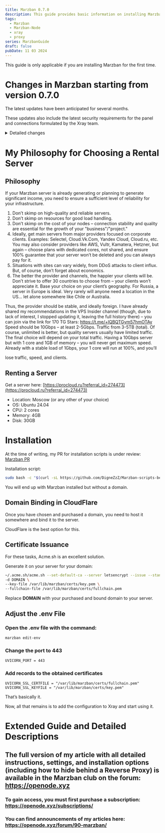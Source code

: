 ```yaml
---
title: Marzban 0.7.0
description: This guide provides basic information on installing Marzban according to the official repository.
tags:
  - Marzban
  - Marzban-Node
  - xray
  - proxy
series: MarzbanGuide
draft: false
pubDate: 11 03 2024
---
```


This guide is only applicable if you are installing Marzban for the first time.

# Changes in Marzban starting from version 0.7.0

The latest updates have been anticipated for several months.

These updates also include the latest security requirements for the panel and connections formulated by the Xray team.

<details>
  <summary>Detailed changes</summary>

🚀 Enhancements

-   **telegramBot:** Add onhold timeoute ([3c2bbed](https://github.com/Gozargah/Marzban/commit/3c2bbed23563f58aadae846e3ae2951ac24a0973))
-   Add address list support in hosts ([e80e119](https://github.com/Gozargah/Marzban/commit/e80e119ee8ce83e093927a1ac4b0cb241ef00112))
-   **subscription:** Add settings template for clash ([94a3f28](https://github.com/Gozargah/Marzban/commit/94a3f28198d317ae9f5f9cb8c7c4ade1da79f5ee))
-   **subscription:** Sync splithttp with 1.8.23 version ([d0c16a1](https://github.com/Gozargah/Marzban/commit/d0c16a1b2978bcd645b6605e84895e8e9c1e7b92))
-   SQLALCHEMY\_POOL\_SIZE and SQLIALCHEMY\_MAX\_OVERFLOW variables ([cea7f2f](https://github.com/Gozargah/Marzban/commit/cea7f2f70692f84b39a5c0eadf0edf766de6b020))
-   Variables to set jobs interval JOB\_CORE\_HEALTH\_CHECK\_INTERVAL JOB\_RECORD\_NODE\_USAGES\_INTERVAL JOB\_RECORD\_USER\_USAGES\_INTERVAL JOB\_REVIEW\_USERS\_INTERVAL JOB\_SEND\_NOTIFICATIONS\_INTERVAL ([2d50bf9](https://github.com/Gozargah/Marzban/commit/2d50bf94ff9baa27977cbf1e5e311d005eb99ee8))
-   Add node selection for logs in CoreSettingsModal.tsx ([b4dbba7](https://github.com/Gozargah/Marzban/commit/b4dbba7f75087ebb38cf46bf69c2377a219f1134))
-   Add duplicate host functionality in HostsDialog ([48b91c2](https://github.com/Gozargah/Marzban/commit/48b91c2aafb0197ed70c70623379c61c53101988))
-   Add up and down icons for reordering hosts ([1a3c0a0](https://github.com/Gozargah/Marzban/commit/1a3c0a040f4d719901d1ee216bb25a6450fb8db7))
-   Add Whitelist of IPs/hosts to disable login notifications ([b6d2658](https://github.com/Gozargah/Marzban/commit/b6d2658e56e075e841a6ca190c440bf8045327d5))
-   **api:** Adding the ability to calculate the consumption of admin users ([c2c98b7](https://github.com/Gozargah/Marzban/commit/c2c98b76b919d88353ab922753caaae72af0c214))
-   Add noise to hosts ([7d738cd](https://github.com/Gozargah/Marzban/commit/7d738cdd854eca1dda914a005f838c28604ef21e))
-   Add support for splithttp new variables ([2a7636a](https://github.com/Gozargah/Marzban/commit/2a7636a85bd13efd1fd17ca75a9cda7d5bdcd85c))
-   Add Transport RAW support ([8942abe](https://github.com/Gozargah/Marzban/commit/8942abee7a0a14460e798614f1524c4fd749261c))

 🩹 Fixes

-   Enforce SSL requirement for public access [XTLS/Xray-core#3884](https://github.com/XTLS/Xray-core/pull/3884) ([e60e54f](https://github.com/Gozargah/Marzban/commit/e60e54f55c6ea7f84f9f9c6024368d78935b790d))
-   **subscription:** Sending currect sorting for different v2rayng version ([5c5503d](https://github.com/Gozargah/Marzban/commit/5c5503d8b9dac538d8840ce4688ed89299530115))
-   Tgbot user protocol edit bug ([ef82864](https://github.com/Gozargah/Marzban/commit/ef828648f1f419c13362928358393669e02d3cb6))
-   Tgbot user reset usage error ([92fdeef](https://github.com/Gozargah/Marzban/commit/92fdeef7ff7be977b98159a9dac556bd4886c37f))
-   Add doc to db crud ([48a5ad2](https://github.com/Gozargah/Marzban/commit/48a5ad22717e6923d88b3b449c2813e6ae436eb5))
-   Tgbot links error when on\_hold is null ([d69fac6](https://github.com/Gozargah/Marzban/commit/d69fac63d793b325c0bf816ec07ab95412a71537))
-   **subscription:** Remove user-agent for sing-box and clash ([ff03e3a](https://github.com/Gozargah/Marzban/commit/ff03e3afce52f4953aaa7d971e0524903d0f1bfb))
-   Single str port for v2ray-json ([8f0c909](https://github.com/Gozargah/Marzban/commit/8f0c9095ea98ccd0d469a04974a9bc99d77d5d18))
-   Some minor fix of on\_hold status in telegram-bot ([cf98e95](https://github.com/Gozargah/Marzban/commit/cf98e95ccf69eff84fd5042747ff67021800fa56))
-   Catch error if settings template not found' ([582b2bb](https://github.com/Gozargah/Marzban/commit/582b2bba61b6461bb9d15e7fabede803e3539676))
-   **config:** Corrupting the hosts' data ([6483e42](https://github.com/Gozargah/Marzban/commit/6483e42df85ddc461e0eb9c8c4546a949f72e571))
-   Update user status doc ([3fb46c1](https://github.com/Gozargah/Marzban/commit/3fb46c1bbd4b12e6966829122389aedbd7bd7471))
-   Some frontend bugs ([2f2cbd1](https://github.com/Gozargah/Marzban/commit/2f2cbd1b3eb73d11f34de781c570701300e7afb8))
-   **subscription:** Separate http and none header settings ([e4bd603](https://github.com/Gozargah/Marzban/commit/e4bd603e135f4bb231f67ec2ce22473c6ffb0f94))
-   **subscription:** Separate http and h2 settings ([2260d28](https://github.com/Gozargah/Marzban/commit/2260d285b012beff45de500d3e3737b4504a3efb))
-   **subscription:** Multi mode for grpc ([a2ba2c0](https://github.com/Gozargah/Marzban/commit/a2ba2c009fb8f99ac3bfb8641763f200d6511c54))
-   **subscription:** Singbox ws ignore wsSettings ([c02ef96](https://github.com/Gozargah/Marzban/commit/c02ef96fe55def332c8fa14430fe8acb48ee368f))
-   **subscription:** Using wrong variable in settings ([70dfb6d](https://github.com/Gozargah/Marzban/commit/70dfb6d7e162952111f62675be673b4d4f6c3e83))
-   **subscription:** Prevent making noneSettings as a security setting ([87dca23](https://github.com/Gozargah/Marzban/commit/87dca230b611c0c86f00c9ec9b66bde77a2bf9b3))
-   False config as external config ([c63f95a](https://github.com/Gozargah/Marzban/commit/c63f95a7c2c2f34a16df679dd0593a5f94570e68))
-   **subscription:** Prevent making network\_setting for reality ([fb77570](https://github.com/Gozargah/Marzban/commit/fb7757077801e104203a1ec372b775eb6e5715ed))
-   **subscription:** Disable shuffle temporary to prevent sending wrong data ([e7d6756](https://github.com/Gozargah/Marzban/commit/e7d6756bb3e8d6e558769340326ae18356adae5d))
-   **splithttp:** Default value for splithttp ([aa664a2](https://github.com/Gozargah/Marzban/commit/aa664a28acdd2d3af8894c7a14d689ea69e9cc3e))
-   NOTIFY\_DAYS\_LEFT ([530649d](https://github.com/Gozargah/Marzban/commit/530649d6957b4f57fef10d19c82395a67c37f7ba))
-   Pydantic error on user.links ([25c07ac](https://github.com/Gozargah/Marzban/commit/25c07ac5a25c2b8deb167a2c0012954ba5066bdd))
-   Remove RANDOMIZE\_SUBSCRIPTION\_CONFIGS ([cb7aa7a](https://github.com/Gozargah/Marzban/commit/cb7aa7a8d5d6669f54ed44a56f2d4bc72b7ac28b))
-   **subscription:** Use deepcopy to avoid conflict ([f7d20b6](https://github.com/Gozargah/Marzban/commit/f7d20b672c242a3153af830baf5e6e40200eb582))
-   Marzban-cli compatible with python3.8 ([f3e6197](https://github.com/Gozargah/Marzban/commit/f3e6197454e70cf4db2dbd3ce8d3f61ec703d8a8))
-   Prevent error on login when request.client is None ([d77eb30](https://github.com/Gozargah/Marzban/commit/d77eb30cca48e6f01a9307596dc03522d3eb59ac))
-   **subscription:** Vless flow and tcp header fix ([7a0a9ca](https://github.com/Gozargah/Marzban/commit/7a0a9ca4f6d14672cf069d4df20576907595e783))
-   Subscription display in Hiddify in user\_subscription ([5169810](https://github.com/Gozargah/Marzban/commit/516981062612fea44736dd4460e1ab389d42956d))
-   Revoke subscription not updating xray config in telegram bot ([791a7f2](https://github.com/Gozargah/Marzban/commit/791a7f2f0845bc1b1a5b95f76b40832b86aef4f7))
-   Change outbound tag to proxy in v2ray custom config ([eb84a09](https://github.com/Gozargah/Marzban/commit/eb84a09da41ec9266080366d5cb6715bebde2400))
-   Prevent duplicated names in clash ([e37a3da](https://github.com/Gozargah/Marzban/commit/e37a3da5207df048f71970875fa126733f769241))
-   **subscription:** Vless flow and tcp header fix ([efc55ac](https://github.com/Gozargah/Marzban/commit/efc55ac3181a3f44c6e79d677b8c138f1d489566))
-   **subscription:** Tcp no tls empty header type ([241d823](https://github.com/Gozargah/Marzban/commit/241d823460059714077a718a45f4cd646f77ba32))
-   Some api bugs ([a10745d](https://github.com/Gozargah/Marzban/commit/a10745dfb1a119bdbbb0db0f76fa4d0bae2c5875))
-   Prevent passing unexpected variables to generate\_subscription ([f1395ee](https://github.com/Gozargah/Marzban/commit/f1395ee93253fbd7801ccb74119cc6afebbe3105))
-   Avoid creating dict with every request and remove external check ([47d8336](https://github.com/Gozargah/Marzban/commit/47d8336dc48a6336173152e84d65eb320585bd98))
-   Wrong spell for ALLOWED\_ORIGINS ([f0a7e21](https://github.com/Gozargah/Marzban/commit/f0a7e2187329c1689d31d34e95e59efc81f1d393))
-   Node\_user\_usages problem ([68dab4c](https://github.com/Gozargah/Marzban/commit/68dab4cd1092c9e452e8bcca151c40b8ec0f6bad))
-   Node\_usage error ([1332c7a](https://github.com/Gozargah/Marzban/commit/1332c7ab0b06d43054d986d8d28e5bc10eac5e80))
-   Shity refactor (using wrong admin for by field) ([d7281c2](https://github.com/Gozargah/Marzban/commit/d7281c2c84b47aa6e8fddea287f7001c9b1702da))
-   Refactor validate\_dates function (avoid writing duplicate code) ([aea3273](https://github.com/Gozargah/Marzban/commit/aea3273cd7c327d9870c435cb6a6c3d0741737d0))
-   Telegram bot not sending user limit result ([0ebbff3](https://github.com/Gozargah/Marzban/commit/0ebbff30520fb0d5cfbf45f5ca15031fe9cc6bb4))
-   **db:** Noise settings migration ([#1352](https://github.com/Gozargah/Marzban/pull/1352))
-   **hosts:** Check noise exist ([dcc9fd9](https://github.com/Gozargah/Marzban/commit/dcc9fd9e224a24c7b11e7047770d7799ab898136))
-   **subscription:** Remove network field for sing-box ([f9c15a1](https://github.com/Gozargah/Marzban/commit/f9c15a1e61309351fb8935fd8e34eaef51c3f265))
-   **Subscription:** Correctly build list of proxy remarks for clash config ([#1357](https://github.com/Gozargah/Marzban/pull/1357))
-   **config:** Http and allyes ([bc81290](https://github.com/Gozargah/Marzban/commit/bc81290e3e1454759cca8b38e2b52f35b2e1cba5))
-   Clash-meta unexpected keyword argument 'remark' ([9d49a11](https://github.com/Gozargah/Marzban/commit/9d49a11d2381dd72ee6ef199d3cf23e73f4b81f0))
-   **subscription:** H3 transport ([a930ed4](https://github.com/Gozargah/Marzban/commit/a930ed41260857cca7726170db70afaa55ad62aa))
-   Add DASHBOARD\_PATH as vites' base url in dev environment ([327e79a](https://github.com/Gozargah/Marzban/commit/327e79afaeadac6b04d6084cf03577273a8bf28a))
-   Circular import ([75bcdd9](https://github.com/Gozargah/Marzban/commit/75bcdd98825b4d44a206e78871a9d3cd81af0dfb))

 💅 Refactors

-   **api:** ⚠️ Added router to APIs ([cf6d8ac](https://github.com/Gozargah/Marzban/commit/cf6d8ac13c854f6b3e335fcc1a24ac57c0d5468a))
-   **admin-endpoints:** ⚠️ Refactor admin endpoints and add new two get admin depends ([e87e15b](https://github.com/Gozargah/Marzban/commit/e87e15bc28dc432c06ff9b52a1cd74c845ccbc74))
-   **node-endpoints:** ⚠️ Refactor node endpoints and add new two node depends ([cf4472b](https://github.com/Gozargah/Marzban/commit/cf4472b46fbf6d6985cdcc9f04e1ea10e3125901))
-   **system-endpoints:** ⚠️ Refactor system endpoints ([d631db5](https://github.com/Gozargah/Marzban/commit/d631db54e4f7aabdc58f545536025efb8a56f876))
-   **core-endpoints:** ⚠️ Refactor core endpoints ([ee341cb](https://github.com/Gozargah/Marzban/commit/ee341cb88003c92982bb8ef785d45af584bc6994))
-   **usertemplates-endpoints:** ⚠️ Refactor user templates endpoints ([6918f7f](https://github.com/Gozargah/Marzban/commit/6918f7fa09e460a123578266920113037637e3c2))
-   **home-endpoints:** ⚠️ Refactor home endpoints ([36532a9](https://github.com/Gozargah/Marzban/commit/36532a97916a8e7a7d046e162effb9c9aabf5432))
-   **sub-endpoints:** ⚠️ Refactor sub endpoints ([215bf32](https://github.com/Gozargah/Marzban/commit/215bf32d5974ff1b9c5eda62c29cc22fcc4ec33b))
-   **user:** ⚠️ Refactor user api and fix validate dates ([b551447](https://github.com/Gozargah/Marzban/commit/b5514472e82240edbd232830ba0c45b8fa253f12))
-   Merge moveUpHost and moveDownHost into moveHostPosition ([eb8bf54](https://github.com/Gozargah/Marzban/commit/eb8bf5444c06639f482467bc4df5d1e9fea37778))
-   **OnlineBadge:** Clean up code and optimize badge color logic ([603cf3d](https://github.com/Gozargah/Marzban/commit/603cf3d76cd8e337ac331a736054f1e96b8dbe8e))

 📖 Documentation

-   V2ray and sing-box template docs ([1f0d8dd](https://github.com/Gozargah/Marzban/commit/1f0d8dd30ab4eea962c5dba9934135f074d5a65c))
-   Add supported network for sing-box and v2ray ([4209ef4](https://github.com/Gozargah/Marzban/commit/4209ef477443b7909e27ccbbdb2662f3d46c2856))

 🏡 Chore

-   **subscription:** Use usion instead of dynamic type ([d19f567](https://github.com/Gozargah/Marzban/commit/d19f567b56d07cdf9d6c29453d9224dccbbcd922))
-   **subscription:** Customizeable config detail for v2ray- json and sing-box ([68a7936](https://github.com/Gozargah/Marzban/commit/68a79364fbc348ae5482c80709e2a2c1e94045e4))
-   **subscription:** Use fsring instead of if else ([9b6741a](https://github.com/Gozargah/Marzban/commit/9b6741af0bc7f3c9f9b99330efa8805e2f65a4c7))
-   **subscription:** Using deepcopy instead of copy ([d5822b7](https://github.com/Gozargah/Marzban/commit/d5822b7b710d5ae1325ed781ecd4e88859941106))
-   Fix env value ([a287147](https://github.com/Gozargah/Marzban/commit/a28714769ba6bd9fd6514a212641dfed25b29cd1))
-   Remove MASTER\_SERVER\_USAGE\_RATIO" ([8695b8c](https://github.com/Gozargah/Marzban/commit/8695b8c644c034a31a6cd2caaca5e3162d2d9fd7))
-   Remove Box Shadow CSS class, Change "Host" to "Master" in CoreSettingsModal.tsx ([eac8f06](https://github.com/Gozargah/Marzban/commit/eac8f062848e7c86b4954834c0b98ee165366e79))
-   Change login white list name ([ae5b6a6](https://github.com/Gozargah/Marzban/commit/ae5b6a68e4102cc8ebb6833f0b2e1677993aa34f))
-   Move home page route to routers module ([d87fee5](https://github.com/Gozargah/Marzban/commit/d87fee5ccc4c6c2cd94300f52ff83ea2d408368f))
-   **subscription:** Dialer outbound maker ([30201ba](https://github.com/Gozargah/Marzban/commit/30201ba5f606c6c40cfa05ca7603a173a0391b4a))

 ⚠️ Breaking Changes

-   **api:** ⚠️ Added router to APIs ([cf6d8ac](https://github.com/Gozargah/Marzban/commit/cf6d8ac13c854f6b3e335fcc1a24ac57c0d5468a))
-   **admin-endpoints:** ⚠️ Refactor admin endpoints and add new two get admin depends ([e87e15b](https://github.com/Gozargah/Marzban/commit/e87e15bc28dc432c06ff9b52a1cd74c845ccbc74))
-   **node-endpoints:** ⚠️ Refactor node endpoints and add new two node depends ([cf4472b](https://github.com/Gozargah/Marzban/commit/cf4472b46fbf6d6985cdcc9f04e1ea10e3125901))
-   **system-endpoints:** ⚠️ Refactor system endpoints ([d631db5](https://github.com/Gozargah/Marzban/commit/d631db54e4f7aabdc58f545536025efb8a56f876))
-   **core-endpoints:** ⚠️ Refactor core endpoints ([ee341cb](https://github.com/Gozargah/Marzban/commit/ee341cb88003c92982bb8ef785d45af584bc6994))
-   **usertemplates-endpoints:** ⚠️ Refactor user templates endpoints ([6918f7f](https://github.com/Gozargah/Marzban/commit/6918f7fa09e460a123578266920113037637e3c2))
-   **home-endpoints:** ⚠️ Refactor home endpoints ([36532a9](https://github.com/Gozargah/Marzban/commit/36532a97916a8e7a7d046e162effb9c9aabf5432))
-   **sub-endpoints:** ⚠️ Refactor sub endpoints ([215bf32](https://github.com/Gozargah/Marzban/commit/215bf32d5974ff1b9c5eda62c29cc22fcc4ec33b))
-   **user:** ⚠️ Refactor user api and fix validate dates ([b551447](https://github.com/Gozargah/Marzban/commit/b5514472e82240edbd232830ba0c45b8fa253f12))

More details here: **https://github.com/Gozargah/Marzban/releases/tag/v0.7.0**

</details>

# My Philosophy for Choosing a Rental Server

## Philosophy

If your Marzban server is already generating or planning to generate significant income, you need to ensure a sufficient level of reliability for your infrastructure.
1. Don’t skimp on high-quality and reliable servers.
2. Don’t skimp on resources for good load handling.
3. Don’t skimp on the cost of your nodes – connection stability and quality are essential for the growth of your "business"/"project."
4. Ideally, get main servers from major providers focused on corporate clients. Examples: Selectel, Cloud.Vk.Com, Yandex Cloud, Cloud.ru, etc.
You may also consider providers like AWS, Vultr, Kamatera, Hetzner, but again – choose plans with dedicated cores, not shared, and ensure 100% guarantee that your server won’t be deleted and you can always pay for it.
5. Situations with sites can vary widely, from DDoS attacks to client influx. But, of course, don’t forget about economics.
6. The better the provider and channels, the happier your clients will be. Don’t strive to offer 30 countries to choose from – your clients won’t appreciate it. Base your choice on your client’s geography. For Russia, a server in Europe is ideal. Very rarely will anyone need a location in the US… let alone somewhere like Chile or Australia.

Thus, the provider should be stable, and ideally foreign. 
I have already shared my recommendations in the VPS Insider channel (though, due to lack of interest, I stopped updating it, leaving the full history there) – you can join via the link for 170 TG Stars: https://t.me/+lQBQTGym57hmOTAy
Speed should be 10Gbps – at least 2-5Gbps. Traffic from 3-5TB (total). Of course, unlimited is better, but quality servers usually have limited traffic. The final choice will depend on your total traffic.
Having a 10Gbps server but with 1 core and 1GB of memory – you will never get maximum speed. Already with a stable load of 1Gbps, your 1 core will run at 100%, and you’ll

 lose traffic, speed, and clients.

## Renting a Server

Get a server here: [https://procloud.ru?referral_id=274473](https://procloud.ru?referral_id=274473)

- Location: Moscow (or any other of your choice)
- OS: Ubuntu 24.04
- CPU: 2 cores
- Memory: 4GB
- Disk: 30GB

# Installation

At the time of writing, my PR for installation scripts is under review: [Marzban PR](https://github.com/Gozargah/Marzban-scripts/pull/29)

Installation script:

```bash
sudo bash -c "$(curl -sL https://github.com/DigneZzZ/Marzban-scripts-beta/raw/main/marzban.sh)" @ install --database mariadb
```

You will end up with Marzban installed but without a domain.

## Domain Binding in CloudFlare

Once you have chosen and purchased a domain, you need to host it somewhere and bind it to the server.

CloudFlare is the best option for this.

## Certificate Issuance

For these tasks, Acme.sh is an excellent solution.

Generate it on your server for your domain:

```bash
~/.acme.sh/acme.sh --set-default-ca --server letsencrypt --issue --standalone \
-d DOMAIN \
--key-file /var/lib/marzban/certs/key.pem \
--fullchain-file /var/lib/marzban/certs/fullchain.pem
```

Replace **DOMAIN** with your purchased and bound domain to your server.

## Adjust the .env File

### Open the .env file with the command:

```bash
marzban edit-env
```

### Change the port to 443
```bash
UVICORN_PORT = 443
```

### Add records to the obtained certificates

```shell
UVICORN_SSL_CERTFILE = "/var/lib/marzban/certs/fullchain.pem"
UVICORN_SSL_KEYFILE = "/var/lib/marzban/certs/key.pem"
```

That’s basically it.

Now, all that remains is to add the configuration to Xray and start using it.

# Extended Guide and Detailed Descriptions

## The full version of my article with all detailed instructions, settings, and installation options (including how to hide behind a Reverse Proxy) is available in the Marzban club on the forum: https://openode.xyz

### To gain access, you must first purchase a subscription: https://openode.xyz/subscriptions/

### You can find announcements of my articles here: https://openode.xyz/forum/90-marzban/